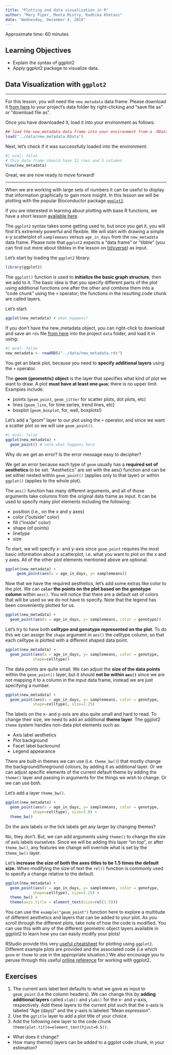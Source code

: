```yaml
---
title: "Plotting and data visualization in R"
author: "Mary Piper, Meeta Mistry, Radhika Khetani"
date: "Wednesday, December 4, 2019"
---
```


Approximate time: 60 minutes

## Learning Objectives 

* Explain the syntax of ggplot2
* Apply ggplot2 package to visualize data.

## Data Visualization with `ggplot2`

***

For this lesson, you will need the `new_metadata` data frame. Please download it [from here](https://github.com/hbctraining/Intro-to-R-flipped/raw/master/data/new_metadata.RData) to your project's data folder by right-clicking and "save file as" or "download file as".

Once you have downloaded it, load it into your environment as follows:

```r
## load the new_metadata data frame into your environment from a .RData object
load("../data/new_metadata.RData")
```

Next, let's check if it was successfully loaded into the environment:

```r
#| eval: false
# this data frame should have 12 rows and 5 columns
View(new_metadata)
```

Great, we are now ready to move forward!

***

When we are working with large sets of numbers it can be useful to display that information graphically to gain more insight. In this lesson we will be plotting with the popular Bioconductor package [`ggplot2`](http://docs.ggplot2.org/).

::: callout-note
If you are interested in learning about plotting with base R functions, we have a short lesson [available here](basic_plots_in_r.md). 
:::

The `ggplot2` syntax takes some getting used to, but once you get it, you will find it's extremely powerful and flexible. We will start with drawing a simple x-y scatterplot of `samplemeans` versus `age_in_days` from the `new_metadata` data frame. Please note that `ggplot2` expects a "data frame" or "tibble" (you can find out more about tibbles in the lesson on [tidyverse](https://hbctraining.github.io/Training-modules/Tidyverse_ggplot2/lessons/intro_tidyverse.html)) as input.

Let's start by loading the `ggplot2` library:

```r
library(ggplot2)
```

The `ggplot()` function is used to **initialize the basic graph structure**, then we add to it. The basic idea is that you specify different parts of the plot using additional functions one after the other and combine them into a "code chunk" using the `+` operator; the functions in the resulting code chunk are called layers.

Let's start: 

```r
ggplot(new_metadata) # what happens? 
```

::: callout-note
If you don't have the new_metadata object, you can right-click to download and save an `rds` file [from here](https://www.dropbox.com/s/xwsaisraubghawt/new_metadata.rds?dl=1) into the project `data` folder, and load it in using:

```r
#| eval: false
new_metadata <- readRDS("../data/new_metadata.rds")
```
:::

You get an blank plot, because you need to **specify additional layers** using the `+` operator.

The **geom (geometric) object** is the layer that specifies what kind of plot we want to draw. A plot **must have at least one `geom`**; there is no upper limit. Examples include:

* points (`geom_point`, `geom_jitter` for scatter plots, dot plots, etc)
* lines (`geom_line`, for time series, trend lines, etc)
* boxplot (`geom_boxplot`, for, well, boxplots!)

Let's add a "geom" layer to our plot using the `+` operator, and since we want a scatter plot so we will use `geom_point()`.

```r
#| eval: false
ggplot(new_metadata) +
  geom_point() # note what happens here
```

Why do we get an error? Is the error message easy to decipher?

We get an error because each type of `geom` usually has a **required set of aesthetics** to be set. "Aesthetics" are set with the aes() function and can be set either nested within `geom_point()` (applies only to that layer) or within `ggplot()` (applies to the whole plot).

The `aes()` function has many different arguments, and all of those arguments take columns from the original data frame as input. It can be used to specify many plot elements including the following:

* position (i.e., on the x and y axes)
* color ("outside" color)
* fill ("inside" color) 
* shape (of points)
* linetype
* size

To start, we will specify x- and y-axis since `geom_point` requires the most basic information about a scatterplot, i.e. what you want to plot on the x and y axes. All of the other plot elements mentioned above are optional.

```r
ggplot(new_metadata) +
     geom_point(aes(x = age_in_days, y= samplemeans))
```


Now that we have the required aesthetics, let's add some extras like color to the plot. We can **`color` the points on the plot based on the genotype column** within `aes()`. You will notice that there are a default set of colors that will be used so we do not have to specify. Note that the legend has been conveniently plotted for us.

```r
ggplot(new_metadata) +
  geom_point(aes(x = age_in_days, y= samplemeans, color = genotype)) 
```


Let's try to have both **celltype and genotype represented on the plot**. To do this we can assign the `shape` argument in `aes()` the celltype column, so that each celltype is plotted with a different shaped data point. 

```r
ggplot(new_metadata) +
  geom_point(aes(x = age_in_days, y= samplemeans, color = genotype,
  			shape=celltype)) 
```


The data points are quite small. We can adjust the **size of the data points** within the `geom_point()` layer, but it should **not be within `aes()`** since we are not mapping it to a column in the input data frame, instead we are just specifying a number. 

```r
ggplot(new_metadata) +
  geom_point(aes(x = age_in_days, y= samplemeans, color = genotype,
  			shape=celltype), size=2.25) 
```

The labels on the x- and y-axis are also quite small and hard to read. To change their size, we need to add an additional **theme layer**. The ggplot2 `theme` system handles non-data plot elements such as:

* Axis label aesthetics
* Plot background
* Facet label backround
* Legend appearance

There are built-in themes we can use (i.e. `theme_bw()`) that mostly change the background/foreground colours, by adding it as additional layer. Or we can adjust specific elements of the current default theme by adding the `theme()` layer and passing in arguments for the things we wish to change. Or we can use both.

Let's add a layer `theme_bw()`. 

```r
ggplot(new_metadata) +
  geom_point(aes(x = age_in_days, y= samplemeans, color = genotype,
  			shape=celltype), size=3.0) +
  theme_bw() 
```

Do the axis labels or the tick labels get any larger by changing themes?

No, they don't. But, we can add arguments using `theme()` to change the size of axis labels ourselves. Since we will be adding this layer "on top", or after `theme_bw()`, any features we change will override what is set by the `theme_bw()` layer. 

Let's **increase the size of both the axes titles to be 1.5 times the default size.** When modifying the size of text the `rel()` function is commonly used to specify a change relative to the default.

```r
ggplot(new_metadata) +
  geom_point(aes(x = age_in_days, y= samplemeans, color = genotype,
  			shape=celltype), size=2.25) +
  theme_bw() +
  theme(axis.title = element_text(size=rel(1.5)))			
```
 
::: callout-note
You can use the `example("geom_point")` function here to explore a multitude of different aesthetics and layers that can be added to your plot. As you scroll through the different plots, take note of how the code is modified. You can use this with any of the different geometric object layers available in ggplot2 to learn how you can easily modify your plots! 
:::

::: callout-note

RStudio provide this very [useful cheatsheet](../cheatsheets/data-visualization-2.1.pdf) for plotting using `ggplot2`. Different example plots are provided and the associated code (i.e which `geom` or `theme` to use in the appropriate situation.) We also encourage you to peruse through this useful [online reference](https://ggplot2.tidyverse.org/reference/) for working with ggplot2.

:::

::: callout-tip
# Exercises

1. The current axis label text defaults to what we gave as input to `geom_point` (i.e the column headers). We can change this by **adding additional layers** called `xlab()` and `ylab()` for the x- and y-axis, respectively. Add these layers to the current plot such that the x-axis is labeled "Age (days)" and the y-axis is labeled "Mean expression".
2. Use the `ggtitle` layer to add a plot title of your choice. 
3. Add the following new layer to the code chunk `theme(plot.title=element_text(hjust=0.5))`.
  * What does it change?
  * How many theme() layers can be added to a ggplot code chunk, in your estimation?
  
:::